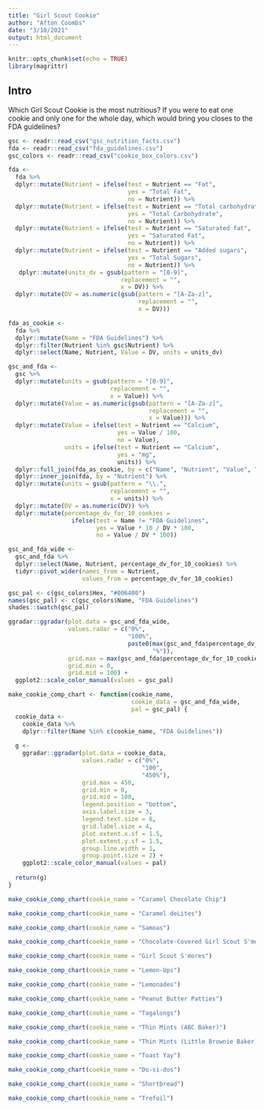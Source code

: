 ```yaml
---
title: "Girl Scout Cookie"
author: "Afton Coombs"
date: "3/10/2021"
output: html_document
---
```


```r
knitr::opts_chunk$set(echo = TRUE)
library(magrittr)
```

## Intro
Which Girl Scout Cookie is the most nutritious? If you were to eat one cookie
and only one for the whole day, which would bring you closes to the FDA 
guidelines?

```r
gsc <- readr::read_csv("gsc_nutrition_facts.csv")
fda <- readr::read_csv("fda_guidelines.csv")
gsc_colors <- readr::read_csv("cookie_box_colors.csv")
```

```r
fda <-
  fda %>%
  dplyr::mutate(Nutrient = ifelse(test = Nutrient == "Fat",
                                  yes = "Total Fat",
                                  no = Nutrient)) %>%
  dplyr::mutate(Nutrient = ifelse(test = Nutrient == "Total carbohydrate",
                                  yes = "Total Carbohydrate",
                                  no = Nutrient)) %>%
  dplyr::mutate(Nutrient = ifelse(test = Nutrient == "Saturated fat",
                                  yes = "Saturated Fat",
                                  no = Nutrient)) %>%
  dplyr::mutate(Nutrient = ifelse(test = Nutrient == "Added sugars",
                                  yes = "Total Sugars",
                                  no = Nutrient)) %>%
   dplyr::mutate(units_dv = gsub(pattern = "[0-9]",
                                replacement = "",
                                x = DV)) %>%
  dplyr::mutate(DV = as.numeric(gsub(pattern = "[A-Za-z]",
                                     replacement = "",
                                     x = DV)))
```

```r
fda_as_cookie <- 
  fda %>%
  dplyr::mutate(Name = "FDA Guidelines") %>%
  dplyr::filter(Nutrient %in% gsc$Nutrient) %>%
  dplyr::select(Name, Nutrient, Value = DV, units = units_dv)

gsc_and_fda <- 
  gsc %>%
  dplyr::mutate(units = gsub(pattern = "[0-9]", 
                             replacement = "", 
                             x = Value)) %>%
  dplyr::mutate(Value = as.numeric(gsub(pattern = "[A-Za-z]", 
                                        replacement = "", 
                                        x = Value))) %>%
  dplyr::mutate(Value = ifelse(test = Nutrient == "Calcium",
                               yes = Value / 100,
                               no = Value),
                units = ifelse(test = Nutrient == "Calcium",
                               yes = "mg",
                               units)) %>%
  dplyr::full_join(fda_as_cookie, by = c("Name", "Nutrient", "Value", "units")) %>%
  dplyr::inner_join(fda, by = "Nutrient") %>%
  dplyr::mutate(units = gsub(pattern = "\\.",
                             replacement = "",
                             x = units)) %>%
  dplyr::mutate(DV = as.numeric(DV)) %>%
  dplyr::mutate(percentage_dv_for_10_cookies = 
                  ifelse(test = Name != "FDA Guidelines",
                         yes = Value * 10 / DV * 100,
                         no = Value / DV * 100))
```

```r
gsc_and_fda_wide <- 
  gsc_and_fda %>%
  dplyr::select(Name, Nutrient, percentage_dv_for_10_cookies) %>%
  tidyr::pivot_wider(names_from = Nutrient,
                     values_from = percentage_dv_for_10_cookies)
```

```r
gsc_pal <- c(gsc_colors$Hex, "#006400")
names(gsc_pal) <- c(gsc_colors$Name, "FDA Guidelines")
shades::swatch(gsc_pal)
```

```r
ggradar::ggradar(plot.data = gsc_and_fda_wide,
                 values.radar = c("0%", 
                                  "100%",
                                  paste0(max(gsc_and_fda$percentage_dv_for_10_cookies),
                                         "%")),
                 grid.max = max(gsc_and_fda$percentage_dv_for_10_cookies),
                 grid.min = 0,
                 grid.mid = 100) +
  ggplot2::scale_color_manual(values = gsc_pal)
```

```r
make_cookie_comp_chart <- function(cookie_name, 
                                   cookie_data = gsc_and_fda_wide, 
                                   pal = gsc_pal) {
  cookie_data <- 
    cookie_data %>% 
    dplyr::filter(Name %in% c(cookie_name, "FDA Guidelines"))
  
  g <- 
    ggradar::ggradar(plot.data = cookie_data,
                     values.radar = c("0%", 
                                      "100",
                                      "450%"),
                     grid.max = 450,
                     grid.min = 0,
                     grid.mid = 100,
                     legend.position = "bottom",
                     axis.label.size = 3,
                     legend.text.size = 8,
                     grid.label.size = 4,
                     plot.extent.x.sf = 1.5, 
                     plot.extent.y.sf = 1.5,
                     group.line.width = 1,
                     group.point.size = 2) +
    ggplot2::scale_color_manual(values = pal)
  
  return(g)
}

```

```r
make_cookie_comp_chart(cookie_name = "Caramel Chocolate Chip")
```

```r
make_cookie_comp_chart(cookie_name = "Caramel deLites")
```

```r
make_cookie_comp_chart(cookie_name = "Samoas")
```

```r
make_cookie_comp_chart(cookie_name = "Chocolate-Covered Girl Scout S'mores")
```

```r
make_cookie_comp_chart(cookie_name = "Girl Scout S'mores")
```

```r
make_cookie_comp_chart(cookie_name = "Lemon-Ups")
```

```r
make_cookie_comp_chart(cookie_name = "Lemonades")
```

```r
make_cookie_comp_chart(cookie_name = "Peanut Butter Patties")
```

```r
make_cookie_comp_chart(cookie_name = "Tagalongs")
```

```r
make_cookie_comp_chart(cookie_name = "Thin Mints (ABC Baker)")
```

```r
make_cookie_comp_chart(cookie_name = "Thin Mints (Little Brownie Baker)")
```

```r
make_cookie_comp_chart(cookie_name = "Toast Yay")
```

```r
make_cookie_comp_chart(cookie_name = "Do-si-dos")
```

```r
make_cookie_comp_chart(cookie_name = "Shortbread")
```

```r
make_cookie_comp_chart(cookie_name = "Trefoil")
```

